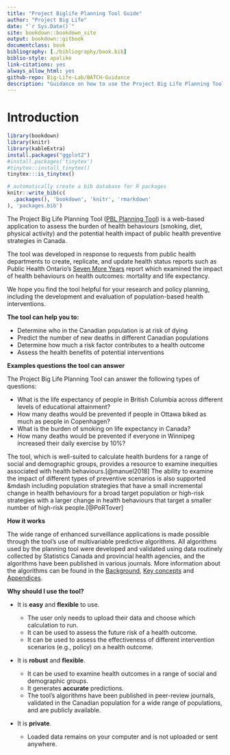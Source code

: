 ```yaml
--- 
title: "Project Biglife Planning Tool Guide"
author: "Project Big Life"
date: "`r Sys.Date()`"
site: bookdown::bookdown_site
output: bookdown::gitbook
documentclass: book
bibliography: [./bibliography/book.bib]
biblio-style: apalike
link-citations: yes
always_allow_html: yes
github-repo: Big-Life-Lab/BATCH-Guidance
description: "Guidance on how to use the Project Big Life Planning Tool."
---
```


# Introduction

```r
library(bookdown)
library(knitr)
library(kableExtra)
install.packages("ggplot2")
#install.packages('tinytex')
#tinytex::install_tinytex()
tinytex:::is_tinytex()
```

```r
# automatically create a bib database for R packages
knitr::write_bib(c(
  .packages(), 'bookdown', 'knitr', 'rmarkdown'
), 'packages.bib')
```

The Project Big Life Planning Tool ([PBL Planning Tool](http://planning.projectbiglife.ca/)) is a web-based application to assess the burden of health behaviours (smoking, diet, physical activity) and the potential health impact of public health preventive strategies in Canada. 

The tool was developed in response to requests from public health departments to create, replicate, and update health status reports such as Public Health Ontario's [Seven More Years](https://www.ices.on.ca/Publications/Atlases-and-Reports/2012/Seven-More-Years) report which examined the impact of health behaviours on health outcomes: mortality and life expectancy.

We hope you find the tool helpful for your research and policy planning, including the development and evaluation of population-based health interventions.

**The tool can help you to:**

- Determine who in the Canadian population is at risk of dying
- Predict the number of new deaths in different Canadian populations
- Determine how much a risk factor contributes to a health outcome
- Assess the health benefits of potential interventions

**Examples questions the tool can answer**

The Project Big Life Planning Tool can answer the following types of questions:

- What is the life expectancy of people in British Columbia across different levels of educational attainment?
- How many deaths would be prevented if people in Ottawa biked as much as people in Copenhagen?
- What is the burden of smoking on life expectancy in Canada?
- How many deaths would be prevented if everyone in Winnipeg increased their daily exercise by 10%?

The tool, which is well-suited to calculate health burdens for a range of social and demographic groups, provides a resource to examine inequities associated with health behaviours.[@manuel2018] The ability to examine the impact of different types of preventive scenarios is also supported &mdash including population strategies that have a small incremental change in health behaviours for a broad target population or high-risk strategies with a larger change in health behaviours that target a smaller number of high-risk people.[@PoRTover]

**How it works**

The wide range of enhanced surveillance applications is made possible through the tool’s use of multivariable predictive algorithms. All algorithms used by the planning tool were developed and validated using data routinely collected by Statistics Canada and provincial health agencies, and the algorithms have been published in various journals. More information about the algorithms can be found in the [Background](#background), [Key concepts](#keyconcepts) and [Appendices](#mport).

**Why should I use the tool?**

- It is **easy** and **flexible** to use. 

    - The user only needs to upload their data and choose which calculation to run.
    - It can be used to assess the future risk of a health outcome.
    - It can be used to assess the effectiveness of different intervention scenarios (e.g., policy) on a health outcome.

- It is **robust** and **flexible**.

    - It can be used to examine health outcomes in a range of social and demographic groups. 
    - It generates **accurate** predictions.
    - The tool's algorithms have been published in peer-review journals, validated in the Canadian population for a wide range of populations, and are publicly available.
    
- It is **private**. 

    - Loaded data remains on your computer and is not uploaded or sent anywhere.
